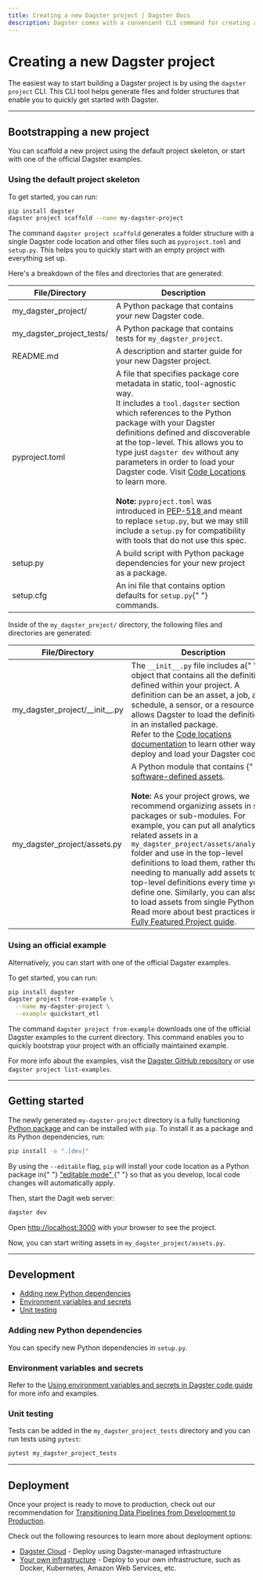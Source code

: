 ```yaml
---
title: Creating a new Dagster project | Dagster Docs
description: Dagster comes with a convenient CLI command for creating a new project. This guide explains the role of each generated file and directory.
---
```


# Creating a new Dagster project

The easiest way to start building a Dagster project is by using the `dagster project` CLI. This CLI tool helps generate files and folder structures that enable you to quickly get started with Dagster.

---

## Bootstrapping a new project

You can scaffold a new project using the default project skeleton, or start with one of the official Dagster examples.

<TabGroup>
<TabItem name="Default project skeleton">

### Using the default project skeleton

To get started, you can run:

```bash
pip install dagster
dagster project scaffold --name my-dagster-project
```

The command `dagster project scaffold` generates a folder structure with a single Dagster code location and other files such as `pyproject.toml` and `setup.py`. This helps you to quickly start with an empty project with everything set up.

Here's a breakdown of the files and directories that are generated:

<table
  className="table"
  style={{
    width: "100%",
  }}
>
  <thead>
    <tr>
      <th
        style={{
          width: "25%",
        }}
      >
        File/Directory
      </th>
      <th>Description</th>
    </tr>
  </thead>
  <tbody>
    <tr>
      <td>my_dagster_project/</td>
      <td>A Python package that contains your new Dagster code.</td>
    </tr>
    <tr>
      <td>my_dagster_project_tests/</td>
      <td>
        A Python package that contains tests for <code>my_dagster_project</code>.
      </td>
    </tr>
    <tr>
      <td>README.md</td>
      <td>A description and starter guide for your new Dagster project.</td>
    </tr>
    <tr>
      <td>pyproject.toml</td>
      <td>
        A file that specifies package core metadata in static, tool-agnostic
        way.
        <br />
        It includes a <code>tool.dagster</code> section which references to the Python
        package with your Dagster definitions defined and discoverable at the top-level.
        This allows you to type just
        <code>dagster dev</code> without any parameters in order to load your Dagster code.
        Visit <a href="/concepts/code-locations">Code Locations</a> to learn more.
        <br />
        <br /> <strong>Note:</strong> <code>pyproject.toml</code> was introduced
        in <a href="https://peps.python.org/pep-0518/https://peps.python.org/pep-0518/">
          PEP-518
        </a> and meant to replace <code>setup.py</code>, but we may still include
        a <code>setup.py</code> for compatibility with tools that do not use this
        spec.
      </td>
    </tr>
    <tr>
      <td>setup.py</td>
      <td>
        A build script with Python package dependencies for your new project as
        a package.
      </td>
    </tr>
    <tr>
      <td>setup.cfg</td>
      <td>
        An ini file that contains option defaults for <code>setup.py</code>{" "}
        commands.
      </td>
    </tr>

  </tbody>
</table>

Inside of the `my_dagster_project/` directory, the following files and directories are generated:

<table
  className="table"
  style={{
    width: "100%",
  }}
>
  <thead>
    <tr>
      <th
        style={{
          width: "25%",
        }}
      >
        File/Directory
      </th>
      <th>Description</th>
    </tr>
  </thead>
  <tbody>
    <tr>
      <td>my_dagster_project/__init__.py</td>
      <td>
        The <code>__init__.py</code> file includes a{" "}
        <PyObject object="Definitions" /> object that contains all the definitions defined within your project. A definition can be an asset, a job, a schedule, a sensor, or a resource. This allows Dagster to load the definitions in an installed package.
        <br />
        Refer to the <a href="/concepts/code-locations#load-definitions-in-an-installed-package">Code locations documentation</a> to learn other ways to deploy and load your Dagster code.
      </td>
    </tr>
    <tr>
      <td>my_dagster_project/assets.py</td>
      <td>
        A Python module that contains {" "}
        <a href="/concepts/assets/software-defined-assets">software-defined assets</a>.
        <br />
        <br />
        <strong>Note:</strong> As your project grows, we recommend organizing assets in sub-packages or sub-modules.
        For example, you can put all analytics related assets in a <code>my_dagster_project/assets/analytics/</code>
        folder and use <PyObject object="load_assets_from_package_module" /> in the top-level definitions
        to load them, rather than needing to manually add assets to the top-level definitions every time
        you define one. Similarly, you can also use <PyObject object="load_assets_from_modules" /> to
        load assets from single Python files. Read more about best practices in the <a href="/guides/dagster/example_project">Fully Featured Project guide</a>.
      </td>
    </tr>

  </tbody>
</table>
</TabItem>
<TabItem name="Official example">

### Using an official example

Alternatively, you can start with one of the official Dagster examples.

To get started, you can run:

```bash
pip install dagster
dagster project from-example \
  --name my-dagster-project \
  --example quickstart_etl
```

The command `dagster project from-example` downloads one of the official Dagster examples to the current directory. This command enables you to quickly bootstrap your project with an officially maintained example.

For more info about the examples, visit the [Dagster GitHub repository](https://github.com/dagster-io/dagster/tree/master/examples) or use `dagster project list-examples`.

</TabItem>
</TabGroup>

---

## Getting started

The newly generated `my-dagster-project` directory is a fully functioning [Python package](https://docs.python.org/3/tutorial/modules.html#packages) and can be installed with `pip`. To install it as a package and its Python dependencies, run:

```bash
pip install -e ".[dev]"
```

<Note>
  By using the <code>--editable</code> flag, <code>pip</code> will install your
  code location as a Python package in{" "}
  <a href="https://pip.pypa.io/en/latest/topics/local-project-installs/#editable-installs">
    "editable mode"
  </a>{" "}
  so that as you develop, local code changes will automatically apply.
</Note>

Then, start the Dagit web server:

```bash
dagster dev
```

Open <http://localhost:3000> with your browser to see the project.

Now, you can start writing assets in `my_dagster_project/assets.py`.

---

## Development

- [Adding new Python dependencies](#adding-new-python-dependencies)
- [Environment variables and secrets](#environment-variables-and-secrets)
- [Unit testing](#unit-testing)

### Adding new Python dependencies

You can specify new Python dependencies in `setup.py`.

### Environment variables and secrets

<EnvironmentVariablesIntro />

Refer to the [Using environment variables and secrets in Dagster code guide](/guides/dagster/using-environment-variables-and-secrets) for more info and examples.

### Unit testing

Tests can be added in the `my_dagster_project_tests` directory and you can run tests using `pytest`:

```bash
pytest my_dagster_project_tests
```

---

## Deployment

Once your project is ready to move to production, check out our recommendation for [Transitioning Data Pipelines from Development to Production](/guides/dagster/transitioning-data-pipelines-from-development-to-production).

Check out the following resources to learn more about deployment options:

- [Dagster Cloud](/dagster-cloud) - Deploy using Dagster-managed infrastructure
- [Your own infrastructure](/deployment) - Deploy to your own infrastructure, such as Docker, Kubernetes, Amazon Web Services, etc.
